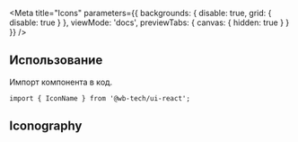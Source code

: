

<Meta
    title="Icons"
    parameters={{
        backgrounds: {
            disable: true,
            grid: {
                disable: true
            }
        },
        viewMode: 'docs',
        previewTabs: {
            canvas: {
                hidden: true
            }
        }
    }}
/>

## Использование
Импорт компонента в код.
```tsx
import { IconName } from '@wb-tech/ui-react';
```

## Iconography
<Gallery />

